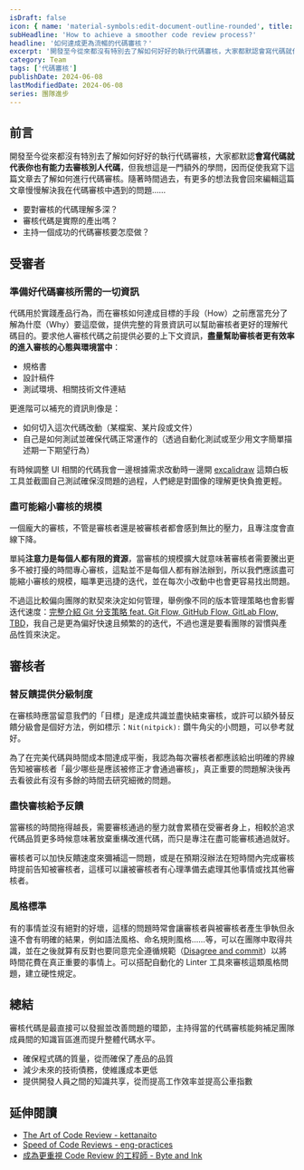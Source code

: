 ```yaml
---
isDraft: false
icon: { name: 'material-symbols:edit-document-outline-rounded', title: '文件符號' }
subHeadline: 'How to achieve a smoother code review process?'
headline: '如何達成更為流暢的代碼審核？'
excerpt: '開發至今從來都沒有特別去了解如何好好的執行代碼審核，大家都默認會寫代碼就代表你也有能力去審核別人代碼，但我想這是一門額外的學問，因而促使我寫下這篇文章去了解如何進行代碼審核。審核代碼是最直接可以發掘並改善問題的環節，主持得當的代碼審核能夠補足團隊成員間的知識盲區進而提升整體代碼水平。'
category: Team
tags: ['代碼審核']
publishDate: 2024-06-08
lastModifiedDate: 2024-06-08
series: 團隊進步
---
```


## 前言

開發至今從來都沒有特別去了解如何好好的執行代碼審核，大家都默認**會寫代碼就代表你也有能力去審核別人代碼**，但我想這是一門額外的學問，因而促使我寫下這篇文章去了解如何進行代碼審核。隨著時間過去，有更多的想法我會回來編輯這篇文章慢慢解決我在代碼審核中遇到的問題……

- 要對審核的代碼理解多深？
- 審核代碼是實際的產出嗎？
- 主持一個成功的代碼審核要怎麼做？

## 受審者

### 準備好代碼審核所需的一切資訊

代碼用於實踐產品行為，而在審核如何達成目標的手段（How）之前應當充分了解為什麼（Why）要這麼做，提供完整的背景資訊可以幫助審核者更好的理解代碼目的。要求他人審核代碼之前提供必要的上下文資訊，**盡量幫助審核者更有效率的進入審核的心態與環境當中**：

- 規格書
- 設計稿件
- 測試環境、相關技術文件連結

更進階可以補充的資訊則像是：

- 如何切入這次代碼改動（某檔案、某片段或文件）
- 自己是如何測試並確保代碼正常運作的（透過自動化測試或至少用文字簡單描述期一下期望行為）

有時候調整 UI 相關的代碼我會一邊根據需求改動時一邊開 [excalidraw](https://excalidraw.com/) 這類白板工具並截圖自己測試確保沒問題的過程，人們總是對圖像的理解更快負擔更輕。

### 盡可能縮小審核的規模

一個龐大的審核，不管是審核者還是被審核者都會感到無比的壓力，且專注度會直線下降。

單純**注意力是每個人都有限的資源**，當審核的規模擴大就意味著審核者需要騰出更多不被打擾的時間專心審核，這點並不是每個人都有辦法辦到，所以我們應該盡可能縮小審核的規模，瞄準更迅捷的迭代，並在每次小改動中也會更容易找出問題。

不過這比較偏向團隊的默契來決定如何管理，舉例像不同的版本管理策略也會影響迭代速度：[完整介紹 Git 分支策略 feat. Git Flow, GitHub Flow, GitLab Flow, TBD](/post/trunk-based-development/)，我自己是更為偏好快速且頻繁的的迭代，不過也還是要看團隊的習慣與產品性質來決定。

## 審核者

### 替反饋提供分級制度

在審核時應當留意我們的「目標」是達成共識並盡快結束審核，或許可以額外替反饋分級會是個好方法，例如標示：`Nit(nitpick):` 鑽牛角尖的小問題，可以參考就好。

為了在完美代碼與時間成本間達成平衡，我認為每次審核者都應該給出明確的界線告知被審核者「最少哪些是應該被修正才會通過審核」，真正重要的問題解決後再去看彼此有沒有多餘的時間去研究細微的問題。

### 盡快審核給予反饋

當審核的時間拖得越長，需要審核通過的壓力就會累積在受審者身上，相較於追求代碼品質更多時候意味著放棄重構改進代碼，而只是專注在盡可能審核通過就好。

審核者可以加快反饋速度來彌補這一問題，或是在預期沒辦法在短時間內完成審核時提前告知被審核者，這樣可以讓被審核者有心理準備去處理其他事情或找其他審核者。

### 風格標準

有的事情並沒有絕對的好壞，這樣的問題時常會讓審核者與被審核者產生爭執但永遠不會有明確的結果，例如語法風格、命名規則風格……等，可以在團隊中取得共識，並在之後就算有反對也要同意完全遵循規範（[Disagree and commit](https://en.wikipedia.org/wiki/Disagree_and_commit)）以將時間花費在真正重要的事情上。可以搭配自動化的 Linter 工具來審核這類風格問題，建立硬性規定。

## 總結

審核代碼是最直接可以發掘並改善問題的環節，主持得當的代碼審核能夠補足團隊成員間的知識盲區進而提升整體代碼水平。

- 確保程式碼的質量，從而確保了產品的品質
- 減少未來的技術債務，使維護成本更低
- 提供開發人員之間的知識共享，從而提高工作效率並提高公車指數

## 延伸閱讀

- [The Art of Code Review - kettanaito](https://kettanaito.com/blog/the-art-of-code-review)
- [Speed of Code Reviews - eng-practices](https://google.github.io/eng-practices/review/reviewer/speed.html)
- [成為更重視 Code Review 的工程師 - Byte and Ink](https://minglunwu.com/notes/2024/code_review.html/)

